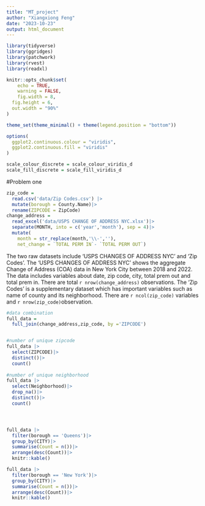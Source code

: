 ```yaml
---
title: "MT_project"
author: "Xiangxiong Feng"
date: "2023-10-23"
output: html_document
---
```


```r
library(tidyverse)
library(ggridges)
library(patchwork)
library(rvest)
library(readxl)

knitr::opts_chunk$set(
	echo = TRUE,
	warning = FALSE,
	fig.width = 8, 
  fig.height = 6,
  out.width = "90%"
)

theme_set(theme_minimal() + theme(legend.position = "bottom"))

options(
  ggplot2.continuous.colour = "viridis",
  ggplot2.continuous.fill = "viridis"
)

scale_colour_discrete = scale_colour_viridis_d
scale_fill_discrete = scale_fill_viridis_d
```

#Problem one


```r
zip_code =
  read.csv('data/Zip Codes.csv') |>
  mutate(borough = County.Name)|>
  rename(ZIPCODE = ZipCode)
change_address = 
  read_excel('data/USPS CHANGE OF ADDRESS NYC.xlsx')|>
  separate(MONTH, into = c('year','month'), sep = 4)|>
  mutate(
    month = str_replace(month,'\\-',''),
    net_change = `TOTAL PERM IN`- `TOTAL PERM OUT`)
```

The two raw datasets include 'USPS CHANGES OF ADDRESS NYC' and 'Zip Codes'.
The 'USPS CHANGES OF ADDRESS NYC' shows the aggregate Change of Address (COA) data
in New York City between 2018 and 2022. The data includes variables about date, zip code, city, total prem out and total prem in. There are total `r nrow(change_address)` observations. The 'Zip Codes' is a supplementary dataset which has important variables such as name of county and its neighborhood. There are `r ncol(zip_code)` variables and `r nrow(zip_code)`observation.


```r
#data combination
full_data = 
  full_join(change_address,zip_code, by ='ZIPCODE')


#number of unique zipcode
full_data |>
  select(ZIPCODE)|>
  distinct()|>
  count()
  
#number of unique neighborhood
full_data |>
  select(Neighborhood)|>
  drop_na()|>
  distinct()|>
  count()
  


```
#
```r
full_data |>
  filter(borough == 'Queens')|>
  group_by(CITY)|>
  summarise(Count = n())|>
  arrange(desc(Count))|>
  knitr::kable()

full_data |>
  filter(borough == 'New York')|>
  group_by(CITY)|>
  summarise(Count = n())|>
  arrange(desc(Count))|>
  knitr::kable()
```


